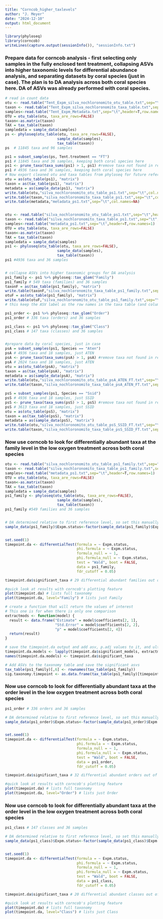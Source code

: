 ```yaml
---
title: "Corncob_higher_taxlevels"
author: "J. Meyer"
date: "2024-12-10"
output: html_document
---
```


```r
library(phyloseq)
library(corncob)
writeLines(capture.output(sessionInfo()), "sessionInfo.txt")
```

### Prepare data for corncob analysis - first selecting only samples in the fully enclosed tent treatment, collapsing ASVs into higher taxonomic levels for differential abundance analysis, and separating datasets by coral species (just in case). The plan is to DA analysis across both coral species here. DA of ASVs was already performed with coral species.

```r
# read in count data
otu <- read.table("Tent_Expm_silva_nochloronomito_otu_table.txt",sep="\t",header=TRUE, row.names=1)
taxon <- read.table("Tent_Expm_silva_nochloronomito_taxa_table.txt",sep="\t",header=TRUE,row.names=1)
samples<-read.table("Tent_Expm_Metadata.txt",sep="\t",header=T,row.names=1)
OTU = otu_table(otu, taxa_are_rows=FALSE)
taxon<-as.matrix(taxon)
TAX = tax_table(taxon)
sampledata = sample_data(samples)
ps <- phyloseq(otu_table(otu, taxa_are_rows=FALSE), 
                        sample_data(samples), 
                        tax_table(taxon))
ps  # 11845 taxa and 96 samples

ps1 = subset_samples(ps, Tent.treatment == "FT")
ps1 # 11845 taxa and 36 samples, keeping both coral species here
ps1 <- prune_taxa(taxa_sums(ps1) > 1, ps1) #remove taxa not found in remaining samples
ps1 # 4936 taxa and 36 samples, keeping both coral species here
# Now export cleaned otu and taxa tables from phyloseq for future reference
otu = as(otu_table(ps1), "matrix")
taxon = as(tax_table(ps1), "matrix")
metadata = as(sample_data(ps1), "matrix")
write.table(otu,"silva_nochloronomito_otu_table_ps1.txt",sep="\t",col.names=NA)
write.table(taxon,"silva_nochloronomito_taxa_table_ps1.txt",sep="\t",col.names=NA)
write.table(metadata,"metadata_ps1.txt",sep="\t",col.names=NA)


otu <- read.table("silva_nochloronomito_otu_table_ps1.txt",sep="\t",header=TRUE, row.names=1)
taxon <- read.table("silva_nochloronomito_taxa_table_ps1.txt",sep="\t",header=TRUE,row.names=1)
samples<-read.table("metadata_ps1.txt",sep="\t",header=T,row.names=1)
OTU = otu_table(otu, taxa_are_rows=FALSE)
taxon<-as.matrix(taxon)
TAX = tax_table(taxon)
sampledata = sample_data(samples)
ps1 <- phyloseq(otu_table(otu, taxa_are_rows=FALSE), 
                        sample_data(samples), 
                        tax_table(taxon))
ps1 #4936 taxa and 36 samples


# collapse ASVs into higher taxonomic groups for DA analysis
ps1_family <- ps1 %>% phyloseq::tax_glom("Family")
ps1_family # 549 taxa (families) and 36 samples
taxonF = as(tax_table(ps1_family), "matrix")
write.table(taxonF,"silva_nochloronomito_taxa_table_ps1_family.txt",sep="\t",col.names=NA)
otuF = as(otu_table(ps1_family), "matrix")
write.table(otuF,"silva_nochloronomito_otu_table_ps1_family.txt",sep="\t",col.names=NA)
# this keep the ASV label as the row names in the taxa table (and column names in otu table)

ps1_order <- ps1 %>% phyloseq::tax_glom("Order")
ps1_order # 336 taxa (orders) and 36 samples

ps1_class <- ps1 %>% phyloseq::tax_glom("Class")
ps1_class # 147 taxa (classes) and 36 samples


#prepare data by coral species, just in case 
psA = subset_samples(ps1, Species == "Aten")
psA # 4936 taxa and 18 samples, just ATEN
psA <- prune_taxa(taxa_sums(psA) > 1, psA) #remove taxa not found in remaining samples
psA # 2024 taxa and 18 samples, just ATEN
otu = as(otu_table(psA), "matrix")
taxon = as(tax_table(psA), "matrix")
metadata = as(sample_data(psA), "matrix")
write.table(otu,"silva_nochloronomito_otu_table_psA_ATEN_FT.txt",sep="\t",col.names=NA)
write.table(taxon,"silva_nochloronomito_taxa_table_psA_ATEN_FT.txt",sep="\t",col.names=NA)

psS = subset_samples(ps1, Species == "Ssid")
psS # 4936 taxa and 18 samples, just SSID
psS <- prune_taxa(taxa_sums(psS) > 1, psS) #remove taxa not found in remaining samples
psS # 3613 taxa and 18 samples, just SSID
otu = as(otu_table(psS), "matrix")
taxon = as(tax_table(psS), "matrix")
metadata = as(sample_data(psS), "matrix")
write.table(otu,"silva_nochloronomito_otu_table_psS_SSID_FT.txt",sep="\t",col.names=NA)
write.table(taxon,"silva_nochloronomito_taxa_table_psS_SSID_FT.txt",sep="\t",col.names=NA)

```

### Now use corncob to look for differentially abundant taxa at the family level in the low oxygen treatment across both coral species



```r

otu <- read.table("silva_nochloronomito_otu_table_ps1_family.txt",sep="\t",header=TRUE, row.names=1)
taxon <- read.table("silva_nochloronomito_taxa_table_ps1_family.txt",sep="\t",header=TRUE,row.names=1)
samples<-read.table("metadata_ps1.txt",sep="\t",header=T,row.names=1)
OTU = otu_table(otu, taxa_are_rows=FALSE)
taxon<-as.matrix(taxon)
TAX = tax_table(taxon)
sampledata = sample_data(samples)
ps1_family <- phyloseq(otu_table(otu, taxa_are_rows=FALSE), 
                        sample_data(samples), 
                        tax_table(taxon))
ps1_family #549 families and 36 samples


# DA determined relative to first reference level, so set this manually to the "none" treatment
sample_data(ps1_family)$Expm.status<-factor(sample_data(ps1_family)$Expm.status,levels=c("Bef","Aft","Rec"))


set.seed(1)
timepoint.da <- differentialTest(formula = ~ Expm.status, 
                                 phi.formula = ~ Expm.status,
                                 formula_null = ~ 1,
                                 phi.formula_null = ~ Expm.status,
                                 test = "Wald", boot = FALSE,
                                 data = ps1_family,
                                 fdr_cutoff = 0.05)

timepoint.da$significant_taxa # 29 differential abundant families out of 549

#quick look at results with corncob's plotting feature
plot(timepoint.da) # lists full taxonomy
plot(timepoint.da, level="Family") # lists just Family

# create a function that will return the values of interest
# This one is for when there is only one comparison
extractmods <- function(model) {
  result <- data.frame("Estimate" = model$coefficients[2, 1], 
                       "Std.Error" = model$coefficients[2, 2], 
                       "p" = model$coefficients[2, 4])
  return(result)
}

# save the timepoint.da output and add asv, p.adj values to it, and ultimately taxonomy info
timepoint.da.models <- lapply(timepoint.da$significant_models, extractmods)
names(timepoint.da.models) <- timepoint.da$significant_taxa

# Add ASVs to the taxonomy table and save the significant asvs
tax_table(ps1_family)[,6] <- rownames(tax_table(ps1_family))
sig.taxonomy.timepoint <- as.data.frame(tax_table(ps1_family)[timepoint.da$significant_taxa,]) 


```



### Now use corncob to look for differentially abundant taxa at the order level in the low oxygen treatment across both coral species



```r

ps1_order # 336 orders and 36 samples

# DA determined relative to first reference level, so set this manually to the "none" treatment
sample_data(ps1_order)$Expm.status<-factor(sample_data(ps1_order)$Expm.status,levels=c("Bef","Aft","Rec"))


set.seed(1)
timepoint.da <- differentialTest(formula = ~ Expm.status, 
                                 phi.formula = ~ Expm.status,
                                 formula_null = ~ 1,
                                 phi.formula_null = ~ Expm.status,
                                 test = "Wald", boot = FALSE,
                                 data = ps1_order,
                                 fdr_cutoff = 0.05)

timepoint.da$significant_taxa # 32 differential abundant orders out of 336

#quick look at results with corncob's plotting feature
plot(timepoint.da) # lists full taxonomy
plot(timepoint.da, level="Order") # lists just Order

```




### Now use corncob to look for differentially abundant taxa at the order level in the low oxygen treatment across both coral species



```r

ps1_class # 147 classes and 36 samples

# DA determined relative to first reference level, so set this manually to the "none" treatment
sample_data(ps1_class)$Expm.status<-factor(sample_data(ps1_class)$Expm.status,levels=c("Bef","Aft","Rec"))


set.seed(1)
timepoint.da <- differentialTest(formula = ~ Expm.status, 
                                 phi.formula = ~ Expm.status,
                                 formula_null = ~ 1,
                                 phi.formula_null = ~ Expm.status,
                                 test = "Wald", boot = FALSE,
                                 data = ps1_class,
                                 fdr_cutoff = 0.05)

timepoint.da$significant_taxa # 20 differential abundant classes out of 147

#quick look at results with corncob's plotting feature
plot(timepoint.da) # lists full taxonomy
plot(timepoint.da, level="Class") # lists just Class

```



